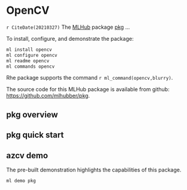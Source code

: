 # OpenCV {#opencv}

`r CiteDate(20210327)` The  [MLHub](https://mlhub.ai) package
[pkg](https://github.com/gjwgit/opencv) ...

To install, configure, and demonstrate the package:

```bash
ml install opencv
ml configure opencv
ml readme opencv
ml commands opencv
```

Rhe package supports the command
`r ml_command(opencv,blurry)`.

The source code for this MLHub package is available from github:
<https://github.com/mlhubber/pkg>.

<!---------------------------------------------------------------------->
## pkg overview
<!---------------------------------------------------------------------->


<!---------------------------------------------------------------------->
## pkg quick start
<!---------------------------------------------------------------------->


<!---------------------------------------------------------------------->
## azcv demo
<!---------------------------------------------------------------------->

The pre-built demonstration highlights the capabilities of this
package.

```bash
ml demo pkg
```

